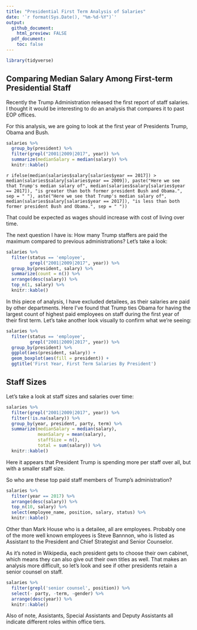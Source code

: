 ```yaml
---
title: "Presidential First Term Analysis of Salaries"
date: '`r format(Sys.Date(), "%m-%d-%Y")`'
output: 
  github_document:
    html_preview: FALSE
  pdf_document:
    toc: false
---
```


```r
library(tidyverse)
```

## Comparing Median Salary Among First-term Presidential Staff

Recently the Trump Administration released the first report of staff salaries.
I thought it would be interesting to do an analysis that compares it to past 
EOP offices.

For this analysis, we are going to look at the first year of Presidents 
Trump, Obama and Bush.

```r
salaries %>% 
  group_by(president) %>% 
  filter(grepl("2001|2009|2017", year)) %>% 
  summarize(medianSalary = median(salary)) %>% 
  knitr::kable()
```

`r ifelse(median(salaries$salary[salaries$year == 2017]) > median(salaries$salary[salaries$year == 2009]), paste("Here we see that Trump's median salary of", median(salaries$salary[salaries$year == 2017]), "is greater than both former president Bush and Obama.", sep = " "), aste("Here we see that Trump's median salary of", median(salaries$salary[salaries$year == 2017]), "is less than both former president Bush and Obama.", sep = " "))`

That could be expected as wages should increase with cost of living over time.

The next question I have is: How many Trump staffers are paid the maximum
compared to previous administrations? Let's take a look:

```r
salaries %>% 
  filter(status == 'employee',
         grepl("2001|2009|2017", year)) %>% 
  group_by(president, salary) %>%
  summarize(count = n()) %>% 
  arrange(desc(salary)) %>% 
  top_n(1, salary) %>% 
  knitr::kable()
```

In this piece of analysis, I have excluded detailees, as their salaries are 
paid by other departments. Here I've found that Trump ties Obama for having 
the largest count of highest paid employees on staff during the first year
of their first term. Let's take another look visually to confirm what we're
seeing:

```r
salaries %>% 
  filter(status == 'employee',
         grepl("2001|2009|2017", year)) %>%
  group_by(president) %>% 
  ggplot(aes(president, salary)) +
  geom_boxplot(aes(fill = president)) +
  ggtitle('First Year, First Term Salaries By President')
```

## Staff Sizes

Let's take a look at staff sizes and salaries over time:

```r
salaries %>% 
  filter(grepl("2001|2009|2017", year)) %>% 
  filter(!is.na(salary)) %>% 
  group_by(year, president, party, term) %>% 
  summarize(medianSalary = median(salary),
            meanSalary = mean(salary),
            staffSize = n(),
            total = sum(salary)) %>% 
  knitr::kable()
```

Here it appears that President Trump is spending more per staff over all,
but with a smaller staff size.

So who are these top paid staff members of Trump's administration?

```r
salaries %>% 
  filter(year == 2017) %>% 
  arrange(desc(salary)) %>% 
  top_n(10, salary) %>% 
  select(employee_name, position, salary, status) %>% 
  knitr::kable()
```

Other than Mark House who is a detailee, all are employees. Probably one
of the more well known employees is Steve Bannnon, who is listed as 
Assistant to the President and Chief Strategist and Senior Counselor.

As it's noted in Wikipedia, each president gets to choose their own cabinet,
which means they can also give out their own titles as well. That makes an
analysis more difficult, so let's look and see if other presidents retain
a senior counsel on staff.

```r
salaries %>% 
  filter(grepl('senior counsel', position)) %>% 
  select(- party, -term, -gender) %>% 
  arrange(desc(year)) %>% 
  knitr::kable()
```

Also of note, Assistants, Special Assistants and Deputy Assistants all
indicate different roles within office tiers.